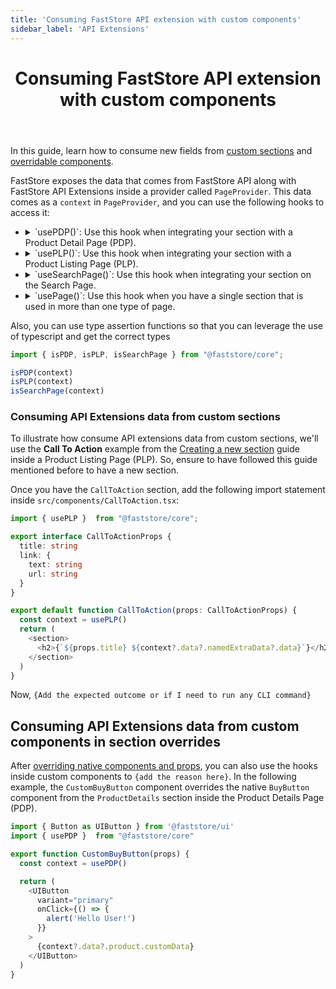 ```yaml
---
title: 'Consuming FastStore API extension with custom components'
sidebar_label: 'API Extensions'
---
```



<header>

# Consuming FastStore API extension with custom components

</header>

In this guide, learn how to consume new fields from [custom sections](/docs/building-sections/creating-a-new-section) and [overridable components](/docs/building-sections/overriding-components-and-props).

FastStore exposes the data that comes from FastStore API along with FastStore API Extensions inside a provider called `PageProvider`.
This data comes as a `context` in `PageProvider`, and you can use the following hooks to access it:


<ul>
  <li>
    <details>
      <summary>`usePDP()`: Use this hook when integrating your section with a Product Detail Page (PDP).</summary>
    
      ```ts copy
        import { usePDP } from "@faststore/core"

        const context = usePDP()
      ```
    </details>
  </li>
  <li>
    <details>
      <summary>`usePLP()`: Use this hook when integrating your section with a Product Listing Page (PLP).</summary>
      ```ts copy
      import { usePLP } from "@faststore/core"

      const context = usePLP()
      ```
    </details>
  </li>
  <li>
    <details>
      <summary>`useSearchPage()`: Use this hook when integrating your section on the Search Page.</summary>
      ```ts copy
      import { useSearchPage } from "@faststore/core"

      const context = useSearchPage()
      ```
    </details>
  </li>
  <li>
    <details>
      <summary>`usePage()`: Use this hook when you have a single section that is used in more than one type of page.</summary>
      ```ts copy
      import { usePage } from "@faststore/core"

      const context = usePage()
      ```
      This hook returns one of the following types as context: `PDPContext`, `PLPContext`, or `SearchPageContext`, and you can decide how to handle it depending on the page that will use this hook by passing the types as generics.
      
      ```ts copy
      import { usePage } from "@faststore/core"

      const context = usePage<PLPContext | SearchPageContext>()
      ```

    </details>
  </li>
</ul>

Also, you can use type assertion functions so that you can leverage the use of typescript and get the correct types

```ts copy
import { isPDP, isPLP, isSearchPage } from "@faststore/core";

isPDP(context)
isPLP(context)
isSearchPage(context)
```

### Consuming API Extensions data from custom sections

To illustrate how consume API extensions data from custom sections, we'll use the **Call To Action** example from the [Creating a new section](http://localhost:3000/docs/building-sections/creating-a-new-section) guide inside a Product Listing Page (PLP). 
So, ensure to have followed this guide mentioned before to have a new section.

Once you have the `CallToAction` section, add the following import statement inside `src/components/CallToAction.tsx`:


```ts {1,12} filename="src/components/CallToAction.tsx" copy
import { usePLP }  from "@faststore/core";

export interface CallToActionProps {
  title: string
  link: {
    text: string
    url: string
  }
}

export default function CallToAction(props: CallToActionProps) {
  const context = usePLP()
  return (
    <section>
      <h2>{`${props.title} ${context?.data?.namedExtraData?.data}`}</h2>
    </section>
  )
}
```

Now, `{Add the expected outcome or if I need to run any CLI command}`

## Consuming API Extensions data from custom components in section overrides

After [overriding native components and props](/docs/building-sections/overriding-components-and-props#overriding-a-native-component), you can also use the hooks inside custom components to `{add the reason here}`.
In the following example, the `CustomBuyButton` component overrides the native `BuyButton` component from the `ProductDetails` section inside the Product Details Page (PDP).

```ts {2,5} filename="src/components/CustomBuyButton.tsx" copy
import { Button as UIButton } from '@faststore/ui'
import { usePDP }  from "@faststore/core"

export function CustomBuyButton(props) {
  const context = usePDP()

  return (
    <UIButton
      variant="primary"
      onClick={() => {
        alert('Hello User!')
      }}
    >
      {context?.data?.product.customData}
    </UIButton>
  )
}

```